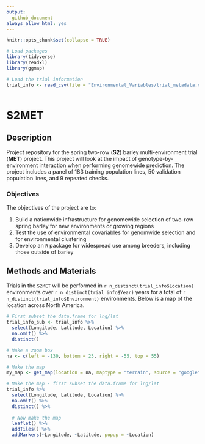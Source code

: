 ```yaml
---
output: 
  github_document
always_allow_html: yes
---
```


<!-- README.md is generated from README.Rmd. Please edit that file -->  

```r
knitr::opts_chunk$set(collapse = TRUE)

# Load packages
library(tidyverse)
library(readxl)
library(ggmap)

# Load the trial information
trial_info <- read_csv(file = "Environmental_Variables/trial_metadata.csv")
  

```

# S2MET

## Description

Project repository for the spring two-row (**S2**) barley multi-environment trial (**MET**) project. This project will look at the impact of genotype-by-environment interaction when performing genomewide prediction. The project includes a panel of 183 training population lines, 50 validation population lines, and 9 repeated checks.

### Objectives

The objectives of the project are to:

1. Build a nationwide infrastructure for genomewide selection of two-row spring barley for new environments or growing regions
2. Test the use of environmental covariables for genomwide selection and for environmental clustering
3. Develop an `R` package for widespread use among breeders, including those outside of barley


## Methods and Materials

Trials in the `S2MET` will be performed in `r n_distinct(trial_info$Location)` environments over `r n_distinct(trial_info$Year)` years for a total of `r n_distinct(trial_info$Environment)` environments. Below is a map of the location across North America.


```r

# First subset the data.frame for lng/lat
trial_info_sub <- trial_info %>%
  select(Longitude, Latitude, Location) %>%
  na.omit() %>%
  distinct()

# Make a zoom box
na <- c(left = -130, bottom = 25, right = -55, top = 55)

# Make the map
my_map <- get_map(location = na, maptype = "terrain", source = "google")

# Make the map - first subset the data.frame for lng/lat
trial_info %>%
  select(Longitude, Latitude, Location) %>%
  na.omit() %>%
  distinct() %>%
  
  # Now make the map
  leaflet() %>%
  addTiles() %>%
  addMarkers(~Longitude, ~Latitude, popup = ~Location)

```

